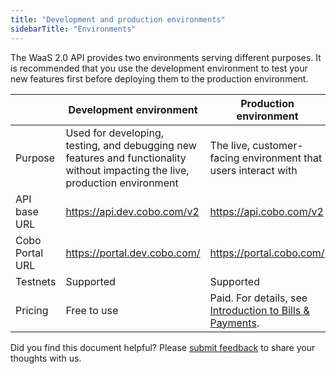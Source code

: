 ```yaml
---
title: "Development and production environments"
sidebarTitle: "Environments"
---
```


The WaaS 2.0 API provides two environments serving different purposes. It is recommended that you use the development environment to test your new features first before deploying them to the production environment.

|                 | **Development environment**                                  | **Production environment**                                   |
| --------------- | ------------------------------------------------------------ | ------------------------------------------------------------ |
| Purpose         | Used for developing, testing, and debugging new features and functionality without impacting the live, production environment | The live, customer-facing environment that users interact with |
| API base URL    | https://api.dev.cobo.com/v2                                  | https://api.cobo.com/v2                                      |
| Cobo Portal URL | https://portal.dev.cobo.com/                                 | https://portal.cobo.com/                                     |
| Testnets        | Supported                                                    | Supported                                                    |
| Pricing         | Free to use                                                  | Paid. For details, see [Introduction to Bills & Payments](https://manuals.cobo.com/en/portal/bills-and-payments/introduction). |


<Tip>Did you find this document helpful? Please [submit feedback](https://forms.zohopublic.com/cobo/form/DocumentFeedbackForm/formperma/QvLOhxJv1_JMsJ-1dleZ8Itb_7rzN-LtgvsDdxosoVI) to share your thoughts with us.</Tip>